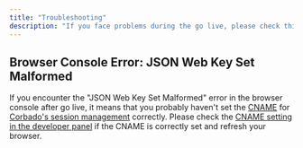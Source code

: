 ```yaml
---
title: "Troubleshooting"
description: "If you face problems during the go live, please check this page."
---
```


## Browser Console Error: JSON Web Key Set Malformed

If you encounter the "JSON Web Key Set Malformed" error in the browser console after go live, it means that you probably haven't set the [CNAME](/helpful-guides/url-overview#5-cname) for [Corbado's session management](/sessions/overview) correctly. Please check the [CNAME setting in the developer panel](https://app.corbado.com/app/settings/general/go-live) if the CNAME is correctly set and refresh your browser.